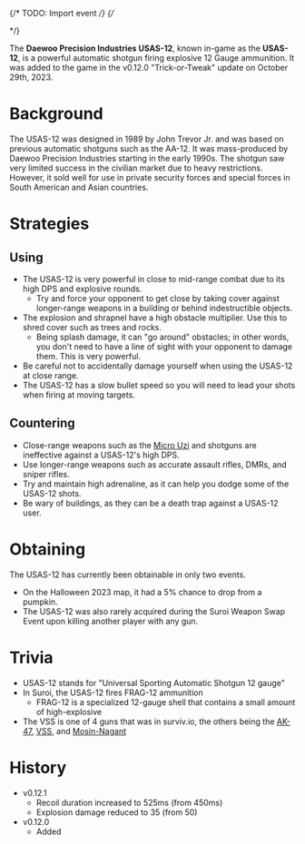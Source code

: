{/* TODO: Import event */}
{/*

<Event />
*/}

The **Daewoo Precision Industries USAS-12**, known in-game as the **USAS-12**, is a powerful automatic shotgun firing explosive 12 Gauge ammunition. It was added to the game in the v0.12.0 "Trick-or-Tweak" update on October 29th, 2023.

# Background

The USAS-12 was designed in 1989 by John Trevor Jr. and was based on previous automatic shotguns such as the AA-12. It was mass-produced by Daewoo Precision Industries starting in the early 1990s. The shotgun saw very limited success in the civilian market due to heavy restrictions. However, it sold well for use in private security forces and special forces in South American and Asian countries.

# Strategies

## Using

- The USAS-12 is very powerful in close to mid-range combat due to its high DPS and explosive rounds.
  - Try and force your opponent to get close by taking cover against longer-range weapons in a building or behind indestructible objects.
- The explosion and shrapnel have a high obstacle multiplier. Use this to shred cover such as trees and rocks.
  - Being splash damage, it can "go around" obstacles; in other words, you don't need to have a line of sight with your opponent to damage them. This is very powerful.
- Be careful not to accidentally damage yourself when using the USAS-12 at close range.
- The USAS-12 has a slow bullet speed so you will need to lead your shots when firing at moving targets.

## Countering

- Close-range weapons such as the [Micro Uzi](/weapons/guns/micro_uzi) and shotguns are ineffective against a USAS-12's high DPS.
- Use longer-range weapons such as accurate assault rifles, DMRs, and sniper rifles.
- Try and maintain high adrenaline, as it can help you dodge some of the USAS-12 shots.
- Be wary of buildings, as they can be a death trap against a USAS-12 user.

# Obtaining

The USAS-12 has currently been obtainable in only two events.

- On the Halloween 2023 map, it had a 5% chance to drop from a pumpkin.
- The USAS-12 was also rarely acquired during the Suroi Weapon Swap Event upon killing another player with any gun.

# Trivia

- USAS-12 stands for "Universal Sporting Automatic Shotgun 12 gauge"
- In Suroi, the USAS-12 fires FRAG-12 ammunition
  - FRAG-12 is a specialized 12-gauge shell that contains a small amount of high-explosive
- The VSS is one of 4 guns that was in surviv.io, the others being the [AK-47](/weapons/guns/ak47), [VSS](/weapons/guns/vss), and [Mosin-Nagant](/weapons/mosin)

# History

- v0.12.1
  - Recoil duration increased to 525ms (from 450ms)
  - Explosion damage reduced to 35 (from 50)
- v0.12.0
  - Added
